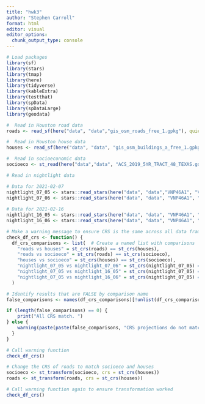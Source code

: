 ```yaml
---
title: "hwk3"
author: "Stephen Carroll"
format: html
editor: visual
editor_options: 
  chunk_output_type: console
---
```


```r
# Load packages
library(sf)
library(stars)
library(tmap)
library(here)
library(tidyverse)
library(kableExtra)
library(testthat)
library(spData)
library(spDataLarge)
library(geodata)
```

```r
#  Read in Houston road data
roads <- read_sf(here("data", "data","gis_osm_roads_free_1.gpkg"), quiet = TRUE)

#  Read in Houston house data
houses <- read_sf(here("data", "data", "gis_osm_buildings_a_free_1.gpkg"), quiet = TRUE)

#  Read in socioeconomic data
socioeco <- st_read(here("data","data", "ACS_2019_5YR_TRACT_48_TEXAS.gdb"), layer = "ACS_2019_5YR_TRACT_48_TEXAS", quiet = TRUE)

# Read in nightlight data

# Data for 2021-02-07
nightlight_07_05 <- stars::read_stars(here("data", "data","VNP46A1", "VNP46A1.A2021038.h08v05.001.2021039064328.tif"), quiet = TRUE)
nightlight_07_06 <- stars::read_stars(here("data", "data", "VNP46A1", "VNP46A1.A2021038.h08v06.001.2021039064329.tif"), quiet = TRUE)
  
# Data for 2021-02-16
nightlight_16_05 <- stars::read_stars(here("data", "data", "VNP46A1", "VNP46A1.A2021047.h08v05.001.2021048091106.tif"), quiet = TRUE)
nightlight_16_06 <- stars::read_stars(here("data", "data", "VNP46A1", "VNP46A1.A2021047.h08v06.001.2021048091105.tif"), quiet = TRUE)
```


```r
# Make a warning message to ensure CRS is the same across all data frames
check_df_crs <- function() {
  df_crs_comparisons <- list(  # Create a named list with comparisons
    "roads vs houses" = st_crs(roads) == st_crs(houses),
    "roads vs socioeco" = st_crs(roads) == st_crs(socioeco),
    "houses vs socioeco" = st_crs(houses) == st_crs(socioeco),
    "nightlight_07_05 vs nightlight_07_06" = st_crs(nightlight_07_05) == st_crs(nightlight_07_06), # Methodically check that all nightlight data uses the same CRS
    "nightlight_07_05 vs nightlight_16_05" = st_crs(nightlight_07_05) == st_crs(nightlight_16_05),
    "nightlight_07_05 vs nightlight_16_06" = st_crs(nightlight_07_05) == st_crs(nightlight_16_06)
  )

# Identify results that are FALSE by comparison name
false_comparisons <- names(df_crs_comparisons)[!unlist(df_crs_comparisons)]

if (length(false_comparisons) == 0) {
    print("All CRS match. ")
} else {
    warning(paste(paste(false_comparisons, "CRS projections do not match.", collapse = " ")))
  }
}

# Call warning function
check_df_crs()
```

```r
# Change the CRS of roads to match socioeco and houses
socioeco <- st_transform(socioeco, crs = st_crs(houses))
roads <- st_transform(roads, crs = st_crs(houses))

# Call warning function again to ensure transformation worked
check_df_crs()
```


